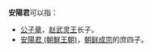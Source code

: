 '''安陽君'''可以指：
* [[公子章|公子章]]，[[赵武灵王|赵武灵王]]长子。
* [[安陽君_(朝鮮王朝)|安陽君 (朝鮮王朝)]]，[[朝鲜成宗|朝鲜成宗]]的庶四子。

{{disambig|Cat=三字人名消歧义}}